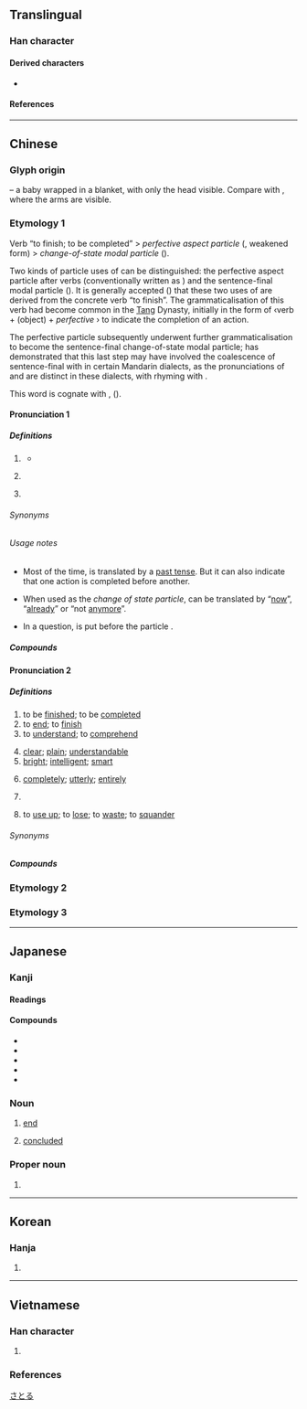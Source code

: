 {{also|瞭|𠄏}}
{{character info}}
{{character info|0xf9ba}}
==Translingual==
{{stroke order|strokes=2}}
{{stroke order|type=animate}}

===Han character===
{{Han char|rn=6|rad=亅|as=01|sn=2|four=17207|canj=NN|ids=⿱乛亅,⿱乛㇁}}

====Derived characters====
* {{l|mul|[[𡤼]], [[𠆨]], [[𠖭]], [[𠮩]], [[𢆳]], [[𢩪]], [[𣱾]], [[𭨥]], [[𣎸]], [[𣬝]], [[辽]], [[𤽀]], [[𭾙]], [[䄦]], [[𪜜]], [[𥾇]], [[𬚊]], [[䑠]], [[𧘈]], [[𧺐]], [[𧾿]], [[𪞠]], [[釕]]([[钌]]), [[𫘵]], [[𩵌]], [[𩾒]]([[𬷽]]), [[𪌀]], [[𬼷]], [[𭣡]], [[𬻺]], [[𪟽]], [[㝋]], [[𭙏]], [[𦫼]], [[疗]], [[𥤣]], [[亨]], [[爳]], [[𬼶]], [[𠙶]], [[叾]], [[𬼹]], [[𠄏]]}}

====References====
{{Han ref|kx=0085.110|dkj=00226|dj=0173.200|hdz=10048.060|uh=4E86}}
{{Han ref|uh=F9BA}}

----

==Chinese==
{{zh-forms|t2=瞭|note=瞭 – sense “clear”}}

===Glyph origin===
{{Han etym}}
{{liushu|p}} – a baby wrapped in a blanket, with only the head visible. Compare with {{zh-l|*子}}, where the arms are visible.

{{etystub|zh}} <!-- what does this have to do with the current senses-->

===Etymology 1===
Verb “to finish; to be completed” > ''perfective aspect particle'' ({{lang|zh|了₁}}, weakened form) > ''change-of-state modal particle'' ({{lang|zh|了₂}}).

Two kinds of particle uses of {{lang|zh|了}} can be distinguished: the perfective aspect particle after verbs (conventionally written as {{lang|zh|了₁}}) and the sentence-final modal particle ({{lang|zh|了₂}}). It is generally accepted ({{zh-ref|Wu, 1998}}) that these two uses of {{lang|zh|了}} are derived from the concrete verb “to finish”. The grammaticalisation of this verb had become common in the [[Tang]] Dynasty, initially in the form of ‹verb + (object) + ''perfective'' {{lang|zh|了}}› to indicate the completion of an action.

The perfective particle subsequently underwent further grammaticalisation to become the sentence-final change-of-state modal particle; {{zh-ref|Liu (1985)}} has demonstrated that this last step may have involved the coalescence of sentence-final {{lang|zh|了}} with {{zh-l|*也}} in certain Mandarin dialects, as the pronunciations of {{lang|zh|了₁}} and {{lang|zh|了₂}} are distinct in these dialects, with {{lang|zh|了₂}} rhyming with {{lang|zh|也}}.

This word is cognate with {{cog|th|แล้ว||to be finished; already; then, afterwards}}, {{cog|lo|ແລ້ວ||to finish; to be completed; ''perfective particle''}} ({{zh-ref|Schuessler, 2007}}).

====Pronunciation 1====
{{zh-pron
|m=le,liǎo,lou,3nb=dated variant
|m_note=liǎo - in poetry, songs
|ma=Zh-le.ogg
|m-s=no2/no3
|dg=ли0
|c=liu5
|g=lieu
|h=pfs=lé;gd=ê3
|mb=làu
|md=lāu
|mn=liáu
|mna=Zh-liào.ogg
|mn-t=liao2
|w=5leq
|cat=part
|ca=LL-Q9186-Luilui6666-了.wav
}}

=====Definitions=====
{{zh-hanzi}}

# {{n-g|Used after a verb to indicate [[perfective aspect]] (action completion).}}
#: {{zh-x|我 吃 了 一 個 蘋果。|I '''ate''' an apple. / I have eaten an apple.}}
#* {{zh-x|他 在 ^北京 住 了 兩 年。|He live'''d''' in Beijing for two years.}}
# {{n-g|Used at the end of a sentence to indicate a change of state.}}
#: {{zh-x|他 是 大學生 了。|He '''has become''' a college student / He is a college student '''now'''.}}
# {{n-g|Used at the end of a sentence to inform the beginning of an action.}}
#: {{zh-x|我 走 了。|I'm leaving now. }}

======Synonyms======
{{zh-dial}}

======Usage notes======
* {{sense|perfective aspect particle}} Most of the time, {{lang|zh|了}} is translated by a [[past tense]]. But it can also indicate that one action is completed before another.
*: {{zh-x|你 吃 了 以後 叫 我。|Call me when you are done eating.}}
* {{sense|change of state particle}} When used as the ''change of state particle'', {{lang|zh|了}} can be translated by “[[now]]”, “[[already]]” or “not [[anymore]]”.
*: {{zh-x|我 會 說 中文 了。|I can speak Chinese '''now'''. (I couldn't before.)}}
*: {{zh-x|我 喝醉 了。|I'm drunk.}}
*: {{zh-x|沒有 紙 了。|There's no paper '''anymore'''.}}
* In a question, {{lang|zh|了}} is put before the particle {{zh-l|嗎}}.

=====Compounds=====
{{zh-der|一塊石頭落了地|一早起了|三魂掉了二魂|上了歲數|不乾不淨，吃了沒病|不在了|不好了|不是東風壓了西風，就是西風壓了東風|但得一片橘皮吃，且莫忘了洞庭湖|作倒了行市|信人調，丟了瓢|倒了八輩子楣|倒了架|倒了架子|倒了柴|倒了核桃車子|做得了|兜肚斷了帶子|兵馬司倒了牆|冒了|出了月|前人撒土迷了後人的眼|吃了秤砣|吃了蜜蜂兒屎似的|吃傷了|吃飯別忘了種穀人|吃飽了飯撐的|呆了一呆|周郎妙計高天下，賠了夫人又折兵|哄了一日是兩晌|壞了|壞了性命|天塌了有地接著|好了瘡口忘了痛|好心倒做了驢肝肺|媒人婆迷了路|學了個不留|完了|寧可無了有，不可有了無|封了火|對了檻兒|屁出了掩臀|屁股大弔了心|巧了|幹上了|幹了|弄了個魚頭來拆|弄擰了|得了|得了些顏色就開起染房來|從雲端栽了下來|心涼了半截|心高遮了太陽|忙了手腳|慌了手腳|慌了神兒|戤米囤餓殺了|打了一個悶雷|打了個千兒|打了個寒噤|打了個照面|打了個盹兒|打了個落花流水|打了偏手|打了半跪|打了牙肚裡嚥|打老鼠傷了玉瓶|把上了|把定了心|拉了|拔了一個尖兒|拔了蘿蔔地皮寬|捏了一把冷汗|捏了一把汗|掛了幌子|推倒了油瓶不扶|掰了|撂了|擰了|擺了一道|攤了事|攤了人命|放了屁兒卻使手掩|新娘進了房，媒人扔過牆|春凳折了靠背兒|有了|有了人家|有了存孝，不顯彥章|有個地洞鑽了下去|槓上了|橫了心|毛了|毛了手腳|沒了|沒了主意|沒了指望|沒了法|沒了王的蜜蜂|沒了經緯|沒有長羽毛就忘了根本|涼了|涼了半截|滴了天|漏了眼|煮熟的鴨子飛了|燒糊了洗臉水|爛了嘴|爛了舌頭|狼來了|獃串了皮|王婆子賣了磨|看上了|看中了|看出了神|看終了|瞎了眼|矮了半截|破了臉|破風箏，抖起來了|砸了|碰了|磨了半截舌頭|算了|結了|老虎生了翅膀一般|聽了風就是雨|肐膊折了往袖子裡藏|背了時|臉上掛了招牌|臉都綠了|落了|落了|落了灶|葷油蒙了心|蒼蠅掐了頭|蝨多了不咬，債多了不愁|見了和尚罵賊禿|見了新人忘舊人|認了|說合了蓋兒了|說溜了嘴|說白了|貓兒見了魚鮮飯|賠了夫人又折兵|賣了兒子招女婿|賣荳腐點了河灘地|走了大褶兒|走了風聲|走了馬腳|跌了彈的斑鳩|跟了人|躲了雷公，遇了霹靂|躲過了風暴又遇了雨|近視眼生了瞎子|迷了心竅|過了|過了這個村兒，沒這個店兒|過了青春無少年|過折了|酷斃了|銅盆撞了鐵掃帚|鋸了嘴的葫蘆|鐵了心|關了釘兒|陪了夫人又折兵|陰了信的炮|離了靛缸，染不著顏色|難住了|露出了狐狸尾巴|頂梁骨走了真魂|風吹砂子迷了眼|風箏斷了線|鬆了一口氣|鬧了半天鬼|鬧擰了|鬼迷了張天師|鱉了一肚子的悶氣|麻了花兒|黃鷹抓住了鷂子的腳|龍鬥虎傷，苦了小獐|罷了|對了|了錢:liáu-chîⁿ;Min Nan}}

====Pronunciation 2====
{{zh-pron
|m=liǎo
|m-s=niao3
|c=liu5
|c-t=liau2
|g=lieu3
|h=pfs=liáu;gd=liau3
|j=liau2
|md=liēu
|mn=liáu
|mna=Zh-liào.ogg
|mn-t=liou2/liao2
|w=3liau
|x=liau3
|mc=y
|oc=y
|ma=y
|cat=v
}}

=====Definitions=====
{{zh-hanzi}}

# to be [[finish]]ed; to be [[complete]]d
# to [[end]]; to [[finish]]
# to [[understand]]; to [[comprehend]]
#: {{zh-x|'''了'''解|tr='''liǎo'''jiě|to [[understand]]; to [[realize]]}}
# [[clear]]; [[plain]]; [[understandable]]
# [[bright]]; [[intelligent]]; [[smart]]
# {{lb|zh|in negative sentences}} [[completely]]; [[utterly]]; [[entirely]]
# {{n-g|Used with {{zh-l|不}} or {{zh-l|得|tr=de}} after verbs to express possibility.}}
# {{lb|zh|Hokkien}} to [[use up]]; to [[lose]]; to [[waste]]; to [[squander]]

======Synonyms======
{{zh-dial|浪費}}

=====Compounds=====
{{zh-der|一了|一了心願|一了百了|一了百當|一目了然|一走了之|七了八當|上不了臺面|下不了臺|不了|不了之局|不了了之|不了了當|不了情|不了漢|不了解|不得了|不是了處|不甚了了|了不得|了不成|了不起|了了|了事|了事環|了亮|了債|了兒|了劣|了卻|了如指掌|了局|了帳|了得|了得了|了悟|了手|了收|了斷|了案|了決|了清|了無|了無新意|了無牽掛|了無生機|了無生趣|了無罣礙|了然|了然不惑|了畢|了當|了當不得|了納|了結|了落|了解|了訖|了話|了語|了賬|了身達命|了願|了鳥|便了|做得了|光了了|免不了|公了|千了百當|受不了|可了不得|吃不了|吃不了，兜著走|大不了|好了歌|完了|小時了了，大未必佳|少不了|幹了|幹得了|待不了|得了|怎麼得了|拿不了|敷衍了事|明了|未了|未了公案|未了因|未了情|末了|末末了|棺材出了討挽歌郎錢|死不了|比不了|決了|沒了期|沒了當|沒了結處|沒了落|沒完沒了|無了無休|狗改不了吃屎|玄了|白了了|百了千當|直截了當|直捷了當|直接了當|知了|短不了|私了|秦吉了|算不了|簡截了當|終了|罷了|聰了|脆快了當|臨了|自了|草草了事|訖了|走了和尚走不了廟|足了十人|跑不了|跑了和尚跑不了廟|躲不了|道不了|遠水救不了近火|還了得|受得了}}

===Etymology 2===
{{zh-see|尞|ss}}

===Etymology 3===
{{zh-see|潦|ss}}
{{zh-cat|Beginning}}

----

==Japanese==

===Kanji===
{{ja-kanji|grade=c|rs=亅01}}

====Readings====
{{ja-readings
|goon=りょう<れう
|kanon=りょう<れう
|kun=お-える<を-へる, お-わる<を-はる, しま-う<しま-ふ, つい-に<つひ-に
}}

====Compounds====
* {{ja-r|完了|かんりょう}}
* {{ja-r|終了|しゅうりょう}}
* {{ja-r|未了|みりょう}}
* {{ja-r|了解|りょうかい}}
* {{ja-r|了承|りょうしょう}}

===Noun===
{{ja-noun|りょう}}

# [[end]]
# {{sense|art works}} [[concluded]]

===Proper noun===
{{ja-pos|proper|さとる}}

# {{given name|ja|male}}

[[Category:Japanese male given names|さとる]]

----

==Korean==

===Hanja===
{{ko-hanja|hangeul=[[료]]>[[요]]}}

# {{rfdef|ko}}

----

==Vietnamese==

===Han character===
{{vi-readings|rs=亅01
|hanviet=liễu-tdcndg;tdcntd;gdhn, kiết-gdhn <!-- kiết: "cổ văn" according to gdhn -->
|phienthiet=盧鳥 lô điểu
|nom=lểu-tdcndg;tdcntd;btcn;taberd, lẽo-tdcndg;tdcntd;gdhn, liễu-tdcndg;tdcntd;taberd, lẻo-tdcndg;tdcntd, léo-tdcndg;btcn, líu-tdcndg;btcn, lếu-gdhn;btcn, sáu-tdcndg, lèo-tdcndg, tréo-tdcntd
}}

# {{rfdef|vi|sort=亅01}}

===References===
<references/>